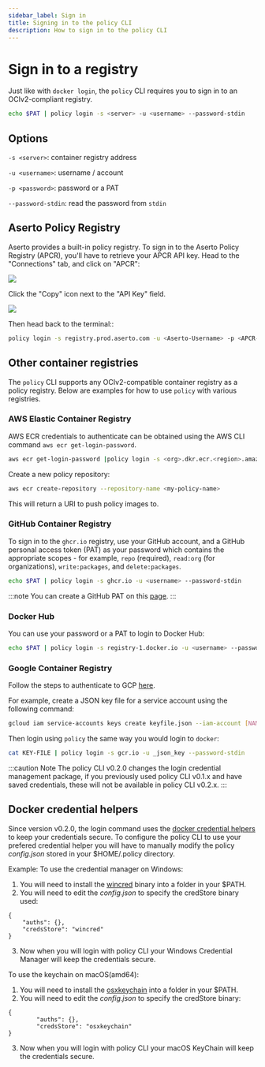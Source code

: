```yaml
---
sidebar_label: Sign in
title: Signing in to the policy CLI
description: How to sign in to the policy CLI
---
```


# Sign in to a registry

Just like with `docker login`, the `policy` CLI requires you to sign in to an OCIv2-compliant registry.

```bash
echo $PAT | policy login -s <server> -u <username> --password-stdin
```

## Options

`-s <server>`: container registry address

`-u <username>`: username / account

`-p <password>`: password or a PAT

`--password-stdin`: read the password from `stdin`

## Aserto Policy Registry

Aserto provides a built-in policy registry. To sign in to the Aserto Policy Registry (APCR), you'll have to retrieve your APCR API key. Head to the "Connections" tab, and click on "APCR":

  <img src="/apcr-connection.png" />

  Click the "Copy" icon next to the "API Key" field.

  <img src="/apcr-api-key-copy.png" />

  Then head back to the terminal::

  ```bash
  policy login -s registry.prod.aserto.com -u <Aserto-Username> -p <APCR-API-Key>
  ```

## Other container registries

The `policy` CLI supports any OCIv2-compatible container registry as a policy registry. Below are examples for how to use `policy` with various registries.

### AWS Elastic Container Registry

AWS ECR credentials to authenticate can be obtained using the AWS CLI command `aws ecr get-login-password`. 

```bash
aws ecr get-login-password |policy login -s <org>.dkr.ecr.<region>.amazonaws.com -u AWS --password-stdin
```

Create a new policy repository:
```bash
aws ecr create-repository --repository-name <my-policy-name>
```

This will return a URI to push policy images to.

### GitHub Container Registry

To sign in to the `ghcr.io` registry, use your GitHub account, and a GitHub personal access token (PAT) as your password which contains the appropriate scopes - for example, `repo` (required), `read:org` (for organizations), `write:packages`, and `delete:packages`.

```bash
echo $PAT | policy login -s ghcr.io -u <username> --password-stdin
```

:::note
You can create a GitHub PAT on this [page](https://github.com/settings/tokens).
:::

### Docker Hub

You can use your password or a PAT to login to Docker Hub:

```bash
echo $PAT | policy login -s registry-1.docker.io -u <username> --password-stdin
```

### Google Container Registry

Follow the steps to authenticate to GCP [here](https://cloud.google.com/container-registry/docs/advanced-authentication#json-key). 

For example, create a JSON key file for a service account using the following command:

```bash
gcloud iam service-accounts keys create keyfile.json --iam-account [NAME]@[PROJECT_ID].iam.gserviceaccount.com
```

Then login using `policy` the same way you would login to `docker`:

```bash
cat KEY-FILE | policy login -s gcr.io -u _json_key --password-stdin 
```

:::caution Note
The policy CLI v0.2.0 changes the login credential management package, if you previously used policy CLI v0.1.x and have saved credentials, these will not be available in policy CLI v0.2.x.
:::

## Docker credential helpers

Since version v0.2.0, the login command uses the [docker credential helpers](https://github.com/docker/docker-credential-helpers) to keep your credentials secure.
To configure the policy CLI to use your prefered credential helper you will have to manually modify the policy *config.json* stored in your $HOME/.policy directory.

Example:
To use the credential manager on Windows:
1. You will need to install the [wincred](https://github.com/docker/docker-credential-helpers/releases/download/v0.7.0/docker-credential-wincred-v0.7.0.windows-amd64.exe) binary into a folder in your $PATH. 
2. You will need to edit the *config.json* to specify the credStore binary used:
```
{
	"auths": {},
	"credsStore": "wincred"
}
```
3. Now when you will login with policy CLI your Windows Credential Manager will keep the credentials secure.

To use the keychain on macOS(amd64):
1. You will need to install the [osxkeychain](https://github.com/docker/docker-credential-helpers/releases/download/v0.7.0/docker-credential-osxkeychain-v0.7.0.darwin-amd64) into a folder in your $PATH.
2. You will need to edit the *config.json* to specify the credStore binary:
```
{
        "auths": {},
        "credsStore": "osxkeychain"
}
```
3. Now when you will login with policy CLI your macOS KeyChain will keep the credentials secure.
